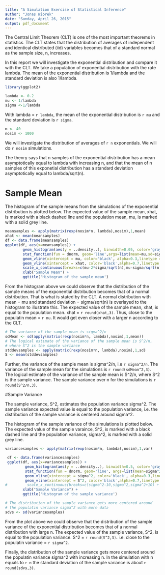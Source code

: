```yaml
---
title: "A Simulation Exercise of Statistical Inference"
author: "Jonas Wiorek"
date: "Sunday, April 26, 2015"
output: pdf_document
---
```


The Central Limit Theorem (CLT) is one of the most important theorems in statistics. The CLT states that the distribution of averages of independent and identical distributed (iid) variables becomes that of a standard normal as the sample size, n, increases. 

In this report we will investigate the exponential distribution and compare it with the CLT. We take a population of exponential distribution with the rate lambda. The mean of the exponential distribution is 1/lambda and the standard deviation is also 1/lambda.

```r
library(ggplot2)
```

```r
lambda <- 0.2
mu <- 1/lambda
sigma <-1/lambda 
```

With lambda = `r lambda`, the mean of the exponential distribution is `r mu` and the standard deviation is `r sigma`.

```r
n <- 40
nosim <- 1000
```

We will investigate the distribution of averages of `r n` exponentials. We will do `r nosim` simulations.

The theory says that n samples of the exponential distribution has a mean asymptotically equal to lambda with increasing n, and that the mean of n samples of this exponetial distribution has a standard deviation asymptotically equal to lambda/sqrt(n).

# Sample Mean
The histogram of the sample means from the simulations of the exponential distribution is plotted below. The expected value of the sample mean, xhat, is marked with a black dashed line and the population mean, mu, is marked with a solid grey line.  

```r
meansamples <- apply(matrix(rexp(nosim*n, lambda),nosim),1,mean)
xhat <- mean(meansamples)
df <- data.frame(meansamples)
ggplot(df, aes(x=meansamples)) + 
        geom_histogram(aes(y = ..density..), binwidth=0.05, color='gray', fill = 'orange', alpha = 0.5) + 
        stat_function(fun = dnorm, geom='line',args=list(mean=mu,sd=sigma^2/n),col='orange',size=1.5) +
        geom_vline(xintercept = mu, color='black', alpha=0.3,linetype = 'solid', size=1.5) +
        geom_vline(xintercept = xhat, color='black',alpha=0.7,linetype = 'dashed', size=1.5) +
        scale_x_continuous(breaks=c(mu-2*sigma/sqrt(n),mu-sigma/sqrt(n),mu,mu+sigma/sqrt(n),mu+2*sigma/sqrt(n))) +
        xlab("Sample Mean") +
        ggtitle('Histogram of the sample mean')
```


From the histogram above we could observe that the distribution of the sample means of the exponential distribution becomes that of a normal distribution. That is what is stated by the CLT. A normal distribution with mean = mu and standard deviation = sigma/sqrt(n) is overlayed to the histogram to illustrate this. The expected value of the sample mean, xhat, is equal to the population mean. xhat = `r round(xhat,3)`. Thus, close to the populatin mean = `r mu`. It would get even closer with a larger n according to the CLT.  

```r
# The variance of the sample mean is sigma^2/n
sdMean <- sd(apply(matrix(rexp(nosim*n, lambda),nosim),1,mean))
# The logical estimate of the variance of the sample mean is S^2/n, 
# where S^2 is the sample variance
stddevsamples <- apply(matrix(rexp(nosim*n, lambda),nosim),1,sd)
S <- mean(stddevsamples)
```

Further, the variance of the sample mean is sigma^2/n, i.e `r sigma^2/n`. The variance of the sample mean for the simulations is `r round(sdMean^2,3)`. The logical estimate of the variance of the sample mean is S^2/n, where S^2 is the sample variance. The sample variance over n for the simulations is `r round(S^2/n,3)`.

#Sample Variance

The sample variance, S^2, estimates the population variance sigma^2. The sample variance expected value is equal to the population variance, i.e. the distribution of the sample variance is centered around sigma^2. 

The histogram of the sample variance of the simulations is plotted below. The expected value of the sample varaince, S^2, is marked with a black dashed line and the population variance, sigma^2, is marked with a solid grey line. 

```r
variancesamples <- apply(matrix(rexp(nosim*n, lambda),nosim),1,var)

 df <- data.frame(variancesamples)
 ggplot(df, aes(x=variancesamples)) + 
         geom_histogram(aes(y = ..density..), binwidth=0.5, color='gray', fill = 'orange', alpha = 0.5) + 
         stat_function(fun = dnorm, geom='line', args=list(mean=sigma^2,sd=sqrt(2*sigma^4/(n-1))),col='orange',size=0.5, alpha = 0.5) +
         geom_vline(xintercept = sigma^2, color='black', alpha=0.3,linetype = 'solid', size=1.5) +
         geom_vline(xintercept = S^2, color='black',alpha=0.7,linetype = 'dashed', size=1.5) +
#         scale_x_continuous(breaks=c(sigma^2-10,sigma^2,sigma^2+10) +
        xlab("Sample Variance") +
        ggtitle('Histogram of the sample variance')

# The distribution of the sample variance gets more centered around 
# the populatin variance sigma^2 with more data 
sdvs <- sd(variancesamples)
```

From the plot above we could observe that the distribution of the sample variance of the exponential distribution becomes that of a normal distribution with large n. The expected value of the sample variance, S^2, is equal to the population variance. S^2 = `r round(S^2,3)`. i.e. close to the populatin variance = `r sigma^2`.

Finally, the distribution of the sample variance gets more centered around the populatin variance sigma^2 with increasing n. In the simulation with n equals to `r n` the standard deviation of the sample variance is about `r round(sdvs,3)`.
